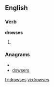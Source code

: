 
==English==

===Verb===
'''drowses'''

# {{third-person singular of|[[drowse]]}}

===Anagrams===
* {{alphagram|deorssw}}
* [[dowsers#English|dowsers]]


[[fr:drowses]]
[[vi:drowses]]